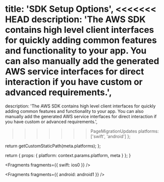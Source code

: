 
  title: 'SDK Setup Options',
<<<<<<< HEAD
  description: 'The AWS SDK contains high level client interfaces for quickly adding common features and functionality to your app. You can also manually add the generated AWS service interfaces for direct interaction if you have custom or advanced requirements.',
=======
  description:
    'The AWS SDK contains high level client interfaces for quickly adding common features and functionality to your app. You can also manually add the generated AWS service interfaces for direct interaction if you have custom or advanced requirements.',
>>>>>>> PageMigrationUpdates
  platforms: ['swift', 'android']
};

  return getCustomStaticPath(meta.platforms);
};

  return {
    props: {
      platform: context.params.platform,
      meta
    }
  };
}


<Fragments fragments={{ swift: ios0 }} />


<Fragments fragments={{ android: android1 }} />
